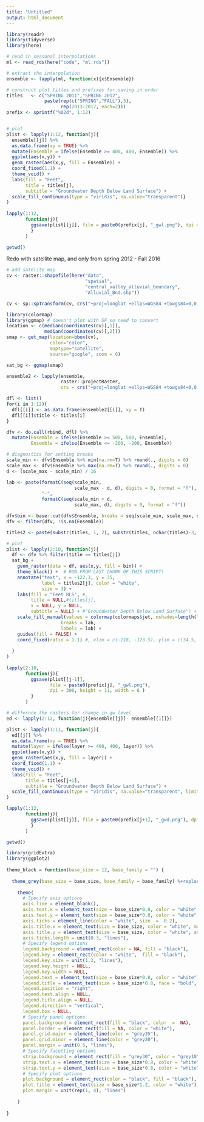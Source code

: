```yaml
---
title: "Untitled"
output: html_document
---
```


```r
library(readr)
library(tidyverse)
library(here)

# read in seasonal interpolations
ml <- read_rds(here("code", "ml.rds"))

# extract the interpolation
ensemble <- lapply(ml, function(x){x$Ensemble})

# construct plot titles and prefixes for saving in order
titles   <- c("SPRING 2011","SPRING 2012", 
              paste(rep(c("SPRING","FALL"),5), 
                    rep(2013:2017, each=2)))
prefix <- sprintf("%02d", 1:12)


# plot
plist <- lapply(1:12, function(j){
  ensemble[[j]] %>% 
  as.data.frame(xy = TRUE) %>% 
  mutate(Ensemble = ifelse(Ensemble >= 400, 400, Ensemble)) %>% 
  ggplot(aes(x,y)) +
  geom_raster(aes(x,y, fill = Ensemble)) +
  coord_fixed(1.1) + 
  theme_void() +
  labs(fill = "Feet",
       title = titles[j],
       subtitle = "Groundwater Depth Below Land Surface") +
  scale_fill_continuous(type = "viridis", na.value="transparent")}
)
   
lapply(1:12, 
       function(j){
         ggsave(plist[[j]], file = paste0(prefix[j], "_gwl.png"), dpi = 300, height = 10, width = 7 )
         }
       )

getwd()
```

Redo with satellite map, and only from spring 2012 - Fall 2016
```r
# add satelite map
cv <- raster::shapefile(here("data",
                             "spatial",
                             "central_valley_alluvial_boundary",
                             "Alluvial_Bnd.shp"))

cv <- sp::spTransform(cv, crs("+proj=longlat +ellps=WGS84 +towgs84=0,0,0,0,0,0,0 +no_defs"))

library(colormap)
library(ggmap) # doesn't plot with SF so need to convert
location <- c(median(coordinates(cv)[,1]),
              median(coordinates(cv)[,2]))
smap <- get_map(location=bbox(cv),
                color="color",
                maptype="satellite",
                source="google", zoom = 6)

sat_bg <- ggmap(smap)

ensemble2 <- lapply(ensemble, 
                    raster::projectRaster, 
                    crs = crs("+proj=longlat +ellps=WGS84 +towgs84=0,0,0,0,0,0,0 +no_defs"))

dfl <- list()
for(i in 1:12){
  dfl[[i]] <- as.data.frame(ensemble2[[i]], xy = T)
  dfl[[i]]$title <- titles[i]
}

dfv <- do.call(rbind, dfl) %>% 
  mutate(Ensemble = ifelse(Ensemble >= 500, 500, Ensemble),
         Ensemble = ifelse(Ensemble <= -200, -200, Ensemble))  

# diagnostics for setting breaks
scale_min <- dfv$Ensemble %>% min(na.rm=T) %>% round(., digits = 0)
scale_max <- dfv$Ensemble %>% max(na.rm=T) %>% round(., digits = 0)
d <- (scale_max - scale_min) / 16

lab <- paste(formatC(seq(scale_min, 
                         scale_max - d, d), digits = 0, format = "f"), 
             "-", 
             formatC(seq(scale_min + d,
                         scale_max, d), digits = 0, format = "f"))

dfv$bin <- base::cut(dfv$Ensemble, breaks = seq(scale_min, scale_max, d), labels = lab)
dfv <- filter(dfv, !is.na(Ensemble))

titles2 <- paste(substr(titles, 1, 2), substr(titles, nchar(titles)-3, nchar(titles)))

# plot
plist <- lapply(2:10, function(j){
  df <- dfv %>% filter(title == titles[j]) 
  sat_bg +
    geom_raster(data = df, aes(x,y, fill = bin)) +
    theme_black() +  # RUN FROM LAST CHUNK OF THIS SCRIPT!
    annotate("text", x = -122.3, y = 35, 
             label = titles2[j], color = "white",
             size = 3) +
    labs(fill = "Feet BLS", #,
         title = NULL,#titles[j],
         x = NULL, y = NULL,
         subtitle = NULL) + #"Groundwater Depth Below Land Surface") +
    scale_fill_manual(values = colormap(colormaps$jet, nshades=length(lab), alpha = .7),
                    breaks = lab,
                    labels = lab) +
    guides(fill = FALSE) +
    coord_fixed(ratio = 1.1) #, xlim = c(-118, -123.5), ylim = c(34.5, 41)) +
    
  }
)
   
lapply(2:10, 
       function(j){
         ggsave(plist[[j-1]], 
                file = paste0(prefix[j], "_gwl.png"), 
                dpi = 300, height = 11, width = 6 )
         }
       )

```


```r
# differnce the rasters for change in gw level
ed <- lapply(2:12, function(j){ensemble[[j]]- ensemble[[1]]})

plist <- lapply(1:11, function(j){
  ed[[j]] %>% 
  as.data.frame(xy = TRUE) %>% 
  mutate(layer = ifelse(layer >= 400, 400, layer)) %>% 
  ggplot(aes(x,y)) +
  geom_raster(aes(x,y, fill = layer)) +
  coord_fixed(1.1) + 
  theme_void() +
  labs(fill = "Feet",
       title = titles[j+1],
       subtitle = "Groundwater Depth Below Land Surface") +
  scale_fill_continuous(type = "viridis", na.value="transparent", limits = c(0, 400))}
)

lapply(1:12, 
       function(j){
         ggsave(plist[[j]], file = paste0(prefix[j+1], "_gwd.png"), dpi = 300, height = 10, width = 7 )
         }
       )

getwd()
```



```r
library(gridExtra)
library(ggplot2)
 
theme_black = function(base_size = 12, base_family = "") {
 
  theme_grey(base_size = base_size, base_family = base_family) %+replace%
 
    theme(
      # Specify axis options
      axis.line = element_blank(),  
      axis.text.x = element_text(size = base_size*0.8, color = "white", lineheight = 0.9),  
      axis.text.y = element_text(size = base_size*0.8, color = "white", lineheight = 0.9),  
      axis.ticks = element_line(color = "white", size  =  0.2),  
      axis.title.x = element_text(size = base_size, color = "white", margin = margin(0, 10, 0, 0)),  
      axis.title.y = element_text(size = base_size, color = "white", angle = 90, margin = margin(0, 10, 0, 0)),  
      axis.ticks.length = unit(0.3, "lines"),   
      # Specify legend options
      legend.background = element_rect(color = NA, fill = "black"),  
      legend.key = element_rect(color = "white",  fill = "black"),  
      legend.key.size = unit(1.2, "lines"),  
      legend.key.height = NULL,  
      legend.key.width = NULL,      
      legend.text = element_text(size = base_size*0.8, color = "white"),  
      legend.title = element_text(size = base_size*0.8, face = "bold", hjust = 0, color = "white"),  
      legend.position = "right",  
      legend.text.align = NULL,  
      legend.title.align = NULL,  
      legend.direction = "vertical",  
      legend.box = NULL, 
      # Specify panel options
      panel.background = element_rect(fill = "black", color  =  NA),  
      panel.border = element_rect(fill = NA, color = "white"),  
      panel.grid.major = element_line(color = "grey35"),  
      panel.grid.minor = element_line(color = "grey20"),  
      panel.margin = unit(0.5, "lines"),   
      # Specify facetting options
      strip.background = element_rect(fill = "grey30", color = "grey10"),  
      strip.text.x = element_text(size = base_size*0.8, color = "white"),  
      strip.text.y = element_text(size = base_size*0.8, color = "white",angle = -90),  
      # Specify plot options
      plot.background = element_rect(color = "black", fill = "black"),  
      plot.title = element_text(size = base_size*1.2, color = "white"),  
      plot.margin = unit(rep(1, 4), "lines")
 
    )
 
}
```


